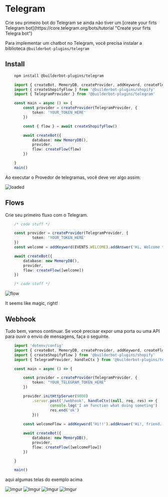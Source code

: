 
# Telegram

<Note>
Crie seu primeiro bot do Telegram se ainda não tiver um [create your firts Telegram bot](https://core.telegram.org/bots/tutorial "Create your firts Telegra bot")
</Note>

Para implementar um chatbot no Telegram, você precisa instalar a biblioteca `@builderbot-plugins/telegram`

## Install

```bash {{ title: 'npm' }}
    npm install @builderbot-plugins/telegram
```

```typescript
    import { createBot, MemoryDB, createProvider, addKeyword, createFlow, EVENTS } from '@builderbot/bot'
    import { createShopifyFlow } from '@builderbot-plugins/shopify'
    import { TelegramProvider } from '@builderbot-plugins/telegram'

    const main = async () => {
        const provider = createProvider(TelegramProvider, {
            token: 'YOUR_TOKEN_HERE'
        })

        const { flow } = await createShopifyFlow()

        await createBot({
            database: new MemoryDB(),
            provider,
            flow: createFlow(flow)
        })

    }
    main()
```
Ao executar o Provedor de telegramas, você deve ver algo assim:

![loaded](https://imgur.com/38pH9Ad.png)

## Flows
Crie seu primeiro fluxo com o Telegram.

```ts
    /* code stuff */

    const provider = createProvider(TelegramProvider, {
            token: 'YOUR_TOKEN_HERE'
    })
    const welcome = addKeyword(EVENTS.WELCOME).addAnswer('Hi, Welcome to Telegram!');

    await createBot({
        database: new MemoryDB(),
        provider,
        flow: createFlow([welcome])
    })

    /* code stuff */
```
![flow](https://imgur.com/VC3NvtD.png)

It seems like magic, right!

## Webhook

Tudo bem, vamos continuar. Se você precisar expor uma porta ou uma API para ouvir o envio de mensagens, faça o seguinte.

```typescript
    import 'dotenv/config'
    import { createBot, MemoryDB, createProvider, addKeyword, createFlow, EVENTS } from '@builderbot/bot'
    import { createShopifyFlow } from '@builderbot-plugins/shopify'
    import { TelegramProvider, handleCtx } from '@builderbot-plugins/telegram'

    const main = async () => {

        const provider = createProvider(TelegramProvider, {
            token: "YOUR_TELEGRAM_TOKEN_HERE"
        })

        provider.initHttpServer(9000)
            .server.post('/webhook', handleCtx((null, req, res) => {
                    console.log('I am function what doing someting')
                    res.end('ok')
            }))
        
        const welcomeFlow = addKeyword('Hi!!').addAnswer('Hi!, friend.')

        await createBot({
            database: new MemoryDB(),
            provider,
            flow: createFlow([welcomeFlow])
        })

    }

    main()
```

aqui algumas telas do exemplo acima

![Imgur](https://imgur.com/JgXOUZw.png)
![Imgur](https://imgur.com/4uRkIrg.png)
![Imgur](https://imgur.com/7XFKtUc.png)
![Imgur](https://imgur.com/2zOp2GR.png)